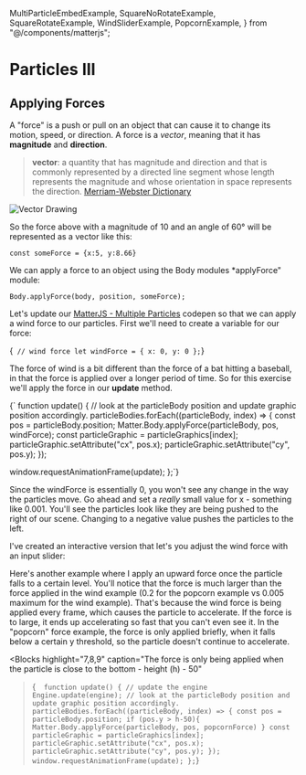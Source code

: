   MultiParticleEmbedExample,
  SquareNoRotateExample,
  SquareRotateExample,
  WindSliderExample,
  PopcornExample,
} from "@/components/matterjs";

# Particles III

## Applying Forces

A "force" is a push or pull on an object that can cause it to change its motion, speed, or direction. A force is a _vector_, meaning that it has **magnitude** and **direction**.

> **vector**: a quantity that has magnitude and direction and that is commonly represented by a directed line segment whose length represents the magnitude and whose orientation in space represents the direction. [Merriam-Webster Dictionary](https://www.merriam-webster.com/dictionary/vector#:~:text=a,direction%20especially%20of%20an%20airplane)

![Vector Drawing](/vector_drawing.png)

So the force above with a magnitude of 10 and an angle of 60° will be represented as a vector like this:

```
const someForce = {x:5, y:8.66}
```

We can apply a force to an object using the Body modules \*applyForce" module:

```
Body.applyForce(body, position, someForce);
```

Let's update our <a href="https://codepen.io/aokorodu/pen/OJKXoBa" target="_blank">MatterJS - Multiple Particles</a> codepen so that we can apply a wind force to our particles. First we'll need to create a variable for our force:

<Blocks>{`  // wind force
  let windForce = { x: 0, y: 0 };
  `}</Blocks>

The force of wind is a bit different than the force of a bat hitting a baseball, in that the force is applied over a longer period of time. So for this exercise we'll apply the force in our **update** method.

<Blocks highlight="5">{`  function update() {
  // look at the particleBody position and update graphic position accordingly.
  particleBodies.forEach((particleBody, index) => {
    const pos = particleBody.position;
    Matter.Body.applyForce(particleBody, pos, windForce);
    const particleGraphic = particleGraphics[index];
    particleGraphic.setAttribute("cx", pos.x);
    particleGraphic.setAttribute("cy", pos.y);
  });

window.requestAnimationFrame(update);
};`}</Blocks>

Since the windForce is essentially 0, you won't see any change in the way the particles move. Go ahead and set a _really_ small value for x - something like 0.001. You'll see the particles look like they are being pushed to the right of our scene. Changing to a negative value pushes the particles to the left.

I've created an interactive version that let's you adjust the wind force with an input slider:

<WindSliderExample />

Here's another example where I apply an upward force once the particle falls to a certain level. You'll notice that the force is much larger than the force applied in the wind example (0.2 for the popcorn example vs 0.005 maximum for the wind example). That's because the wind force is being applied every frame, which causes the particle to accelerate. If the force is to large, it ends up accelerating so fast that you can't even see it. In the "popcorn" force example, the force is only applied briefly, when it falls below a certain y threshold, so the particle doesn't continue to accelerate.

<Blocks
  highlight="7,8,9"
  caption="The force is only being applied when the particle is close to the bottom - height (h) - 50"
>{`  function update() {
  // update the engine
  Engine.update(engine);
  // look at the particleBody position and update graphic position accordingly.
  particleBodies.forEach((particleBody, index) => {
    const pos = particleBody.position;
    if (pos.y > h-50){
      Matter.Body.applyForce(particleBody, pos, popcornForce)
    }
    const particleGraphic = particleGraphics[index];
    particleGraphic.setAttribute("cx", pos.x);
    particleGraphic.setAttribute("cy", pos.y);
  });
  window.requestAnimationFrame(update);
};`}</Blocks>

<PopcornExample />
